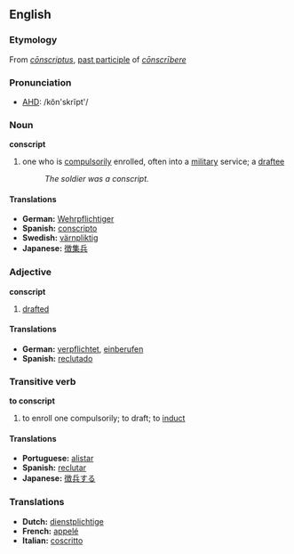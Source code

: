 ==English==
=== Etymology ===
From {{L.}} ''[[cōnscriptus]]'', [[past participle]] of ''[[cōnscrībere]]''

=== Pronunciation ===
*[[AHD]]: /kŏn'skrĭpt'/

=== Noun ===
'''conscript'''
#one who is [[compulsorily]] enrolled, often into a [[military]] service; a [[draftee]]
#:''The soldier was a conscript.''

==== Translations ====
*'''German:''' [[Wehrpflichtiger]]
*'''Spanish:''' [[conscripto]]
*'''Swedish:''' [[värnpliktig]]
*'''Japanese:''' [[徴集兵]]

=== Adjective ===
'''conscript'''
#[[draft]]ed

==== Translations ====
*'''German:''' [[verpflichtet]], [[einberufen]]
*'''Spanish:''' [[reclutado]]

=== Transitive verb ===
'''to conscript'''
#to enroll one compulsorily; to draft; to [[induct]]

==== Translations ====
*'''Portuguese:''' [[alistar]]
*'''Spanish:''' [[reclutar]]
*'''Japanese:''' [[徴兵する]]

=== Translations ===
*'''Dutch:''' [[dienstplichtige]]
*'''French:''' [[appelé]]
*'''Italian:''' [[coscritto]]